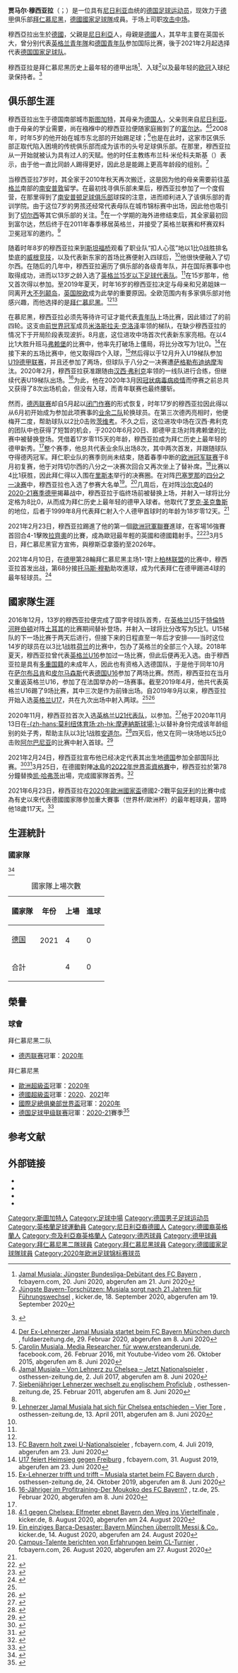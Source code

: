 {{noteTA|G1=足球|G2=德甲|G3=EPL|G4=fcbayern|G5=UEFA
|1=zh-tw:穆夏拉;zh-hans:穆西亚拉;zh-hk:穆斯亞拿;
}}
{{Infobox football biography
|embed          = 
|name           = 贾马尔·穆西亚拉<br>''Jamal Musiala''
|image          = Jamal Musiala October 2019.jpg
|image_size     = 200px
|alt            = 
|caption        = 
|fullname       = 
|birth_date     = {{birth date and age|2003|2|26}}
|birth_place    = {{GER}}[[斯图加特|斯图加特]]<ref name="bundesliga">{{cite web | url = https://www.bundesliga.com/en/bundesliga/news/bayern-munich-sign-chelsea-teenagers-jamal-musiala-bright-arrey-mbi-england-germany-5437 | title = Bayern Munich sign 16-year-old Chelsea talents Jamal Musiala and Bright Arrey-Mbi | website = bundesliga.com | date = 2019-07-02 | access-date = 2020-06-05 | archive-date = 2021-02-26 | archive-url = https://web.archive.org/web/20210226105220/https://www.bundesliga.com/en/bundesliga/news/bayern-munich-sign-chelsea-teenagers-jamal-musiala-bright-arrey-mbi-england-germany-5437 | dead-url = no }}</ref>
|height         = {{convert|1.83|m|order=flip}}<ref name="bundesliga"/>
|position       = [[进攻中场|进攻中场]]
|currentclub    = [[拜仁慕尼黑|拜仁慕尼黑]]
|clubnumber     = 42
|youthyears1    = 2008–2010
|youthclubs1    = {{ld|富尔达-莱纳茨巴洛克城体育联合会|SG Barockstadt Fulda-Lehnerz|莱纳茨}}
|youthyears2    = 2010–2011
|youthclubs2    = [[南安普敦足球俱乐部|南安普敦]]
|youthyears3    = 2011
|youthclubs3    = {{ld|富尔达-莱纳茨巴洛克城体育联合会|SG Barockstadt Fulda-Lehnerz|莱纳茨}}
|youthyears4    = 2011–2019
|youthclubs4    = [[切尔西足球俱乐部|切尔西]]
|youthyears5    = 2019–2020
|youthclubs5    = [[拜仁慕尼黑青年队|拜仁慕尼黑]]
|years1         = 2020
|clubs1         = [[拜仁慕尼黑足球俱乐部二队|拜仁慕尼黑二队]]
|caps1          = 10
|goals1         = 2
|years2         = 2020–
|clubs2         = [[拜仁慕尼黑|拜仁慕尼黑]]
|caps2          = 57
|goals2         = 11
|nationalyears1 = 2016–2017
|nationalteam1  = [[英格蘭15歲以下足球代表隊|英格兰U-15]]
|nationalcaps1  = 3
|nationalgoals1 = 4
|nationalyears2 = 2018–2019
|nationalteam2  = [[英格蘭16歲以下足球代表隊|英格兰U-16]]
|nationalcaps2  = 9
|nationalgoals2 = 3
|nationalyears3 = 2018
|nationalteam3  = [[德国16岁以下国家足球队|德国U-16]]
|nationalcaps3  = 2
|nationalgoals3 = 0
|nationalyears4 = 2019–2020
|nationalteam4  = [[英格蘭17歲以下足球代表隊|英格兰U-17]]
|nationalcaps4  = 9
|nationalgoals4 = 2
|nationalyears5 = 2020
|nationalteam5  = [[英格蘭21歲以下足球代表隊|英格兰U-21]]
|nationalcaps5  = 2
|nationalgoals5 = 1
|nationalyears6 = 2021–
|nationalteam6  = [[德國國家足球隊|德國]]
|nationalcaps6  = 15
|nationalgoals6 = 1
|club-update    =  2022年5月14日
|nationalteam-update = 2022年6月14日
}}
'''贾马尔·穆西亚拉'''（{{lang-de|Jamal Musiala}}；{{bd|2003年|2月26日|catIdx=Musiala, Jamal}}）是一位具有[[尼日利亚|尼日利亚]]血统的[[德国|德国]][[足球运动员|足球运动员]]，现效力于[[德甲|德甲]]俱乐部[[拜仁慕尼黑|拜仁慕尼黑]]，[[德國國家足球隊|德國國家足球隊]]成員。于场上司职[[攻击中场|攻击中场]]。

穆西亞拉出生於[[德国|德國]]，父親是[[奈及利亞|尼日利亞]]人，母親是[[德国|德國]]人，其早年主要在英国长大，曾分别代表[[英格蘭青年足球代表隊|英格兰青年隊]]和[[德国青年国家足球队|德国青年队]]参加国际比赛，後于2021年2月起选择代表[[德国国家足球队|德国国家足球队]]。

穆西亚拉是拜仁慕尼黑历史上最年轻的德甲出场<ref name="#1">[https://fcbayern.com/de/news/2020/06/jamal-musiala-juengster-bundesliga-debuetant-des-fc-bayern Jamal Musiala: Jüngster Bundesliga-Debütant des FC Bayern] {{Wayback|url=https://fcbayern.com/de/news/2020/06/jamal-musiala-juengster-bundesliga-debuetant-des-fc-bayern |date=20201019210716 }}, fcbayern.com, 20. Juni 2020, abgerufen am 21. Juni 2020</ref>、入球<ref name="#2">[https://www.kicker.de/juengste-bayern-torschuetzen-musiala-sorgt-nach-21-jahren-fuer-fuehrungswechsel-765678/slideshow Jüngste Bayern-Torschützen: Musiala sorgt nach 21 Jahren für Führungswechsel] {{Wayback|url=https://www.kicker.de/juengste-bayern-torschuetzen-musiala-sorgt-nach-21-jahren-fuer-fuehrungswechsel-765678/slideshow |date=20201022213640 }}, kicker.de, 18. September 2020, abgerufen am 19. September 2020</ref>以及最年轻的[[欧冠|欧冠]]入球纪录保持者。<ref>{{Internetquelle |url=https://fcbayern.com/de/news/2021/02/jamal-musiala-glaenzt-gegen-lazio-und-ist-juengster-torschuetze-des-fc-bayern-in-der-champions-league |titel=Musiala überzeugt und knackt Kuffour-Rekord |werk=fcbayern.com |datum=2021-02-24 |abruf=2021-02-24 }} {{Wayback|url=https://fcbayern.com/de/news/2021/02/jamal-musiala-glaenzt-gegen-lazio-und-ist-juengster-torschuetze-des-fc-bayern-in-der-champions-league |date=20210224025155 }}</ref>

== 俱乐部生涯 ==
穆西亚拉出生于德国南部城市[[斯图加特|斯图加特]]，其母亲为[[德国人|德国人]]，父亲则来自[[尼日利亚|尼日利亚]]。由于母亲的学业需要，尚在襁褓中的穆西亚拉便随家庭搬到了{{ld|东黑森|Osthessen}}的[[富尔达|富尔达]]。<ref name="FZ290220">[https://www.fuldaerzeitung.de/fulda/ex-lehnerzer-jamal-musiala-startet-beim-bayern-muenchen-durch-13656624.html Der Ex-Lehnerzer Jamal Musiala startet beim FC Bayern München durch] {{Wayback|url=https://www.fuldaerzeitung.de/fulda/ex-lehnerzer-jamal-musiala-startet-beim-bayern-muenchen-durch-13656624.html |date=20201024065205 }}, fuldaerzeitung.de, 29. Februar 2020, abgerufen am 8. Juni 2020</ref><ref>[https://www.facebook.com/ersteanderuni/posts/1003409229744058/ Carolin Musiala, Media Researcher, für www.ersteanderuni.de], facebook.com, 26. Februar 2016, mit Youtube-Video vom 26. Oktober 2015, abgerufen am 8. Juni 2020</ref>2008年，时年5岁的他开始在城市东北部的{{ld|富尔达-莱纳茨巴洛克城体育联合会|SG Barockstadt Fulda-Lehnerz|莱纳茨}}开始踢足球；<ref name="OHZ020717">[https://www.osthessen-zeitung.de/einzelansicht/news/2017/juli/jamal-musiala-von-lehnerz-zu-chelsea-jetzt-nationalspieler.html Jamal Musiala – Von Lehnerz zu Chelsea – Jetzt Nationalspieler] {{Wayback|url=https://www.osthessen-zeitung.de/einzelansicht/news/2017/juli/jamal-musiala-von-lehnerz-zu-chelsea-jetzt-nationalspieler.html |date=20210220165046 }}, osthessen-zeitung.de, 2. Juli 2017, abgerufen am 8. Juni 2020</ref>也是在此时，这家市区俱乐部正取代陷入困境的传统俱乐部{{ld|普鲁士富尔达|Borussia Fulda}}而成为该市的头号足球俱乐部。在那里，穆西亚拉从一开始就被认为具有过人的天赋。他的时任主教练布兰科·米伦科夫斯基（{{lang|de|Branko Milenkovski}}）表示，由于他一直比同龄人踢得更好，因此总是能踢上更高年龄段的组别。<ref name="OHZ250211">[https://www.osthessen-zeitung.de/einzelansicht/news/2011/februar/siebenjaehriger-lehnerzer-wechselt-zu-englischem-proficlub-fotos.html Siebenjähriger Lehnerzer wechselt zu englischem Proficlub] {{Wayback|url=https://www.osthessen-zeitung.de/einzelansicht/news/2011/februar/siebenjaehriger-lehnerzer-wechselt-zu-englischem-proficlub-fotos.html |date=20201012073512 }}, osthessen-zeitung.de, 25. Februar 2011, abgerufen am 8. Juni 2020</ref>

当穆西亚拉7岁时，其全家于2010年秋天再次搬迁，这是因为他的母亲需要前往[[英格兰|英格兰]]南部的[[南安普敦|南安普敦]]留学。在最初找寻俱乐部未果后，穆西亚拉参加了一个度假营，在那里得到了[[南安普顿足球俱乐部|南安普顿足球俱乐部]]球探的注意，进而顺利进入了该俱乐部的青训学院。由于这位7岁的男孩还经常代表母队在城市锦标赛中出场，因此他也吸引到了[[切尔西足球俱乐部|切尔西]]等其它俱乐部的关注。<ref name="OHZ250211" />在一个学期的海外进修结束后，其全家最初回到富尔达，然后终于在2011年春季移居英格兰，并接受了英格兰联赛和杯赛双料卫冕冠军的邀约。<ref name="OHZ130411">[https://www.osthessen-zeitung.de/einzelansicht/news/2011/april/lehnerzer-jamal-musiala-hat-sich-fuer-chelsea-entschieden-vier-tore.html Lehnerzer Jamal Musiala hat sich für Chelsea entschieden – Vier Tore] {{Wayback|url=https://www.osthessen-zeitung.de/einzelansicht/news/2011/april/lehnerzer-jamal-musiala-hat-sich-fuer-chelsea-entschieden-vier-tore.html |date=20210417135752 }}, osthessen-zeitung.de, 13. April 2011, abgerufen am 8. Juni 2020</ref> 

随着时年8岁的穆西亚拉来到[[斯坦福桥|斯坦福桥]]观看了职业队“扣人心弦”地以1比0战胜排名垫底的[[威根竞技足球俱乐部|威根竞技]]，以及代表新东家的首场比赛便射入四球后，<ref name="OHZ130411" />他很快便融入了切尔西。在随后的几年中，穆西亚拉遍历了俱乐部的各级青年队，并在国际赛事中也取得成功，进而以13岁之龄入选了[[英格兰15岁以下足球代表队|英格兰15岁以下足球代表队]]。<ref name="OHZ020717" />在15岁那年，他又首次得以参加{{le|职业发展联赛|Professional Development League|U18英超联赛}}。至2019年夏天，时年16岁的穆西亚拉决定与母亲和兄弟姐妹一同离开[[大不列颠岛|大不列颠岛]]，[[英国脱欧|英国脱欧]]成为此举的重要原因。全欧范围内有多家俱乐部对他感兴趣，而他选择的是[[拜仁慕尼黑|拜仁慕尼黑]]。<ref name="FZ290220" /><ref>[https://fcbayern.com/de/news/2019/07/fc-bayern-holt-zwei-u-nationalspieler FC Bayern holt zwei U-Nationalspieler] {{Wayback|url=https://fcbayern.com/de/news/2019/07/fc-bayern-holt-zwei-u-nationalspieler |date=20210126000215 }}, fcbayern.com, 4. Juli 2019, abgerufen am 23. Juni 2020</ref>

在慕尼黑，穆西亚拉必须先等待许可证才能代表[[拜仁慕尼黑青年队|青年队]]上场比赛，因此错过了{{ld|2019年至2020年德国17岁以下足球甲级联赛|B-Junioren-Bundesliga 2019/20|2019-20赛季U17德甲联赛}}的前四轮。这支由[[2014年國際足協世界盃決賽|前世界冠军]]成员[[米洛斯拉夫·克洛泽|米洛斯拉夫·克洛泽]]率领的梯队，在缺少穆西亚拉的情况下于开局阶段表现波折。8月底，这位进攻中场首次代表新东家亮相。在以4比1大胜升班马[[弗赖堡体育俱乐部|弗赖堡]]的比赛中，他率先打破场上僵局，将比分改写为1比0。<ref>[https://fcbayern.com/de/news/spielberichte/2019/08/spielbericht-u17-fc-bayern---sc-freiburg U17 feiert Heimsieg gegen Freiburg] {{Wayback|url=https://fcbayern.com/de/news/spielberichte/2019/08/spielbericht-u17-fc-bayern---sc-freiburg |date=20201012073857 }}, fcbayern.com, 31. August 2019, abgerufen am 23. Juni 2020</ref>在接下来的五场比赛中，他又取得四个入球，<ref>[https://www.osthessen-zeitung.de/einzelansicht/news/2019/oktober/jamal-musiala-trifft-und-trifft-16-jaehriger-startet-beim-fc-bayern-durch.html Ex-Lehnerzer trifft und trifft – Musiala startet beim FC Bayern durch] {{Wayback|url=https://www.osthessen-zeitung.de/einzelansicht/news/2019/oktober/jamal-musiala-trifft-und-trifft-16-jaehriger-startet-beim-fc-bayern-durch.html |date=20200607235614 }}, osthessen-zeitung.de, 24. Oktober 2019, abgerufen am 8. Juni 2020</ref>然后得以于12月升入U19梯队参加[[德国19岁以下足球甲级联赛|U19德甲联赛]]，并且还参加了两场{{le|2019–20年欧洲青年联赛|2019–20 UEFA Youth League|欧洲青年联赛}}，但球队于八分之一决赛遭[[萨格勒布迪纳摩|萨格勒布迪纳摩]]淘汰。2020年2月，穆西亚拉获准跟随由[[汉西·弗利克|汉西·弗利克]]率领的一线队进行合练，但继续代表U19梯队出场。<ref>[https://www.tz.de/sport/fc-bayern/fc-bayern-ii-jamal-musiala-darf-mit-profis-im-abschlusstraining-auflaufen-13559290.html 16-Jähriger im Profitraining-Der Moukoko des FC Bayern?] {{Wayback|url=https://www.tz.de/sport/fc-bayern/fc-bayern-ii-jamal-musiala-darf-mit-profis-im-abschlusstraining-auflaufen-13559290.html |date=20201016234215 }}, tz.de, 25. Februar 2020, abgerufen am 8. Juni 2020</ref>为此，他在2020年3月因[[2019冠状病毒病德国疫情|冠状病毒病疫情]]而停赛之前总共又获得了8次出场机会，但没有入球，而青年联赛也最终腰斩。

然而，[[2019年至2020年德国足球丙级联赛|德丙联赛]]却自5月起以[[闭门作赛|闭门作赛]]的形式恢复，时年17岁的穆西亚拉因此得以从6月初开始成为参加此项赛事的[[拜仁慕尼黑二队|业余二队]]轮换球员。在第三次德丙亮相时，他便梅开二度，帮助球队以2比0击败[[茨维考足球俱乐部|茨维考]]。不久之后，这位进攻中场在汉西·弗利克的团队中也获得了短暂的机会，于2020年6月20日、即德甲主场对阵弗赖堡的比赛中被替换登场。凭借着17岁零115天的年龄，穆西亚拉成为拜仁历史上最年轻的德甲新秀。<ref name="#1"/>整个赛季，他总共代表业余队出场8次，其中两次首发，并跟随球队夺得德丙冠军。拜仁职业队的赛季则尚未结束，随着春季中断的[[2019–20年歐洲冠軍聯賽|欧洲冠军联赛]]于8月初复赛，他于对阵切尔西的八分之一决赛次回合又再次坐上了替补席。<ref>[https://www.kicker.de/4623942/analyse/bayern-muenchen-14/fc-chelsea-505 4:1 gegen Chelsea: Elfmeter ebnet Bayern den Weg ins Viertelfinale] {{Wayback|url=https://www.kicker.de/4623942/analyse/bayern-muenchen-14/fc-chelsea-505 |date=20200823155331 }}, kicker.de, 8. August 2020, abgerufen am 24. August 2020</ref>比赛以4比1获胜，因此拜仁得以入围在[[里斯本|里斯本]]举行的决赛圈。在对阵[[巴塞罗那足球俱乐部|巴塞罗那]]的[[巴塞罗那_2-8_拜仁慕尼黑|四分之一决赛]]中，穆西亚拉也入选了参赛大名单<ref>[https://www.kicker.de/4654528/analyse/fc-barcelona/bayern-muenchen-14 Ein einziges Barça-Desaster: Bayern München überrollt Messi & Co.], kicker.de, 14. August 2020, abgerufen am 24. August 2020</ref>。<ref>[https://fcbayern.com/de/news/2020/08/champions-league-2020/sechs-campus-talente-beim-cl-finale Campus-Talente berichten von Erfahrungen beim CL-Turnier] {{Wayback|url=https://fcbayern.com/de/news/2020/08/champions-league-2020/sechs-campus-talente-beim-cl-finale |date=20201012075641 }}, fcbayern.com, 26. August 2020, abgerufen am 27. August 2020</ref>几周后，在对阵[[沙尔克04|沙尔克04]]的[[2020年至2021年德国足球甲级联赛|2020-21赛季德甲]]揭幕战中，穆西亚拉于临终场前被替换上场，并射入一球将比分定格为8比0，从而成为拜仁历史上最年轻的德甲入球者。他取代了[[罗克·圣克鲁斯|罗克·圣克鲁斯]]的地位，后者于1999年8月代表拜仁射入个人德甲首球时的年龄为18岁零12天。<ref name="#2"/>

2021年2月23日，穆西亚拉踢進了他的第一個[[歐洲冠軍聯賽|歐洲冠軍聯賽]]進球，在客場16強賽首回合4-1擊敗[[拉素體育會|拉齊奧]]的比賽，成為歐冠最年輕的英國和德國籍射手。<ref>{{cite news |title=Lazio 1-4 Bayern Munich: Jamal Musiala becomes youngest English scorer |url=https://www.bbc.com/sport/football/56158031 |access-date=23 February 2021 |website=BBC Sport |date=23 February 2021 |archive-date=2021-04-24 |archive-url=https://web.archive.org/web/20210424161059/https://www.bbc.com/sport/football/56158031 |dead-url=no }}</ref><ref>{{cite news|title=Musiala toppt alle: Die jüngsten deutschen CL-Torschützen|url=https://www.kicker.de/musiala-toppt-alle-die-juengsten-deutschen-cl-torschuetzen-791168/slideshow|access-date=24 February 2021|website=kicker|publisher=Olympia-Verlag|date=24 February 2021|archive-date=2021-09-22|archive-url=https://web.archive.org/web/20210922011710/https://www.kicker.de/musiala-toppt-alle-die-juengsten-deutschen-cl-torschuetzen-791168/slideshow|dead-url=no}}</ref>3月5日，拜仁慕尼黑官方宣佈，與穆斯亞拿簽約至2026年。

2021年4月10日，在[[德甲|德甲]]第28輪拜仁慕尼黑主场1-1對上[[柏林联盟足球俱乐部|柏林联盟]]的比赛中，穆西亚拉首发出战，第68分接[[托马斯·穆勒|托马斯·穆勒]]助攻進球，成为代表拜仁在德甲踢进4球的最年轻球员。<ref>{{Cite web|title=金童破最年轻进球纪录 穆勒16助+拜仁64连场破门|url=https://sports.sina.com.cn/global/germany/2021-04-11/doc-ikmyaawa8964420.shtml|publisher=新浪體育|date=2021-04-10|access-date=2021-04-10|archive-date=2021-04-10|archive-url=https://web.archive.org/web/20210410183854/https://sports.sina.com.cn/global/germany/2021-04-11/doc-ikmyaawa8964420.shtml|dead-url=no}}</ref>

== 國家隊生涯 ==
2016年12月，13岁的穆西亚拉便完成了国字号球队首秀，在[[英格兰15岁以下足球代表队|英格兰U15]]于[[特倫特河畔伯頓|特倫特河畔伯頓]]对阵[[土耳其15岁以下国家足球队|土耳其]]的比赛期间替补登场，并射入一球将比分改写为5比1。U15梯队的下一场比赛于两天后进行，但接下来的日程直至一年后才安排——当时这位14岁的球员在以3比1战胜[[荷兰15岁以下国家足球队|荷兰]]的比赛中，包办了英格兰的全部三个入球。2018年夏天，穆西亚拉曾代表[[英格兰16岁以下足球代表队|英格兰U16]]参加过一场比赛，但此后便再无入选。由于穆西亚拉是具有[[双重国籍|多重国籍]]的未成年人，因此也有资格入选德国队，于是他于同年10月在[[萨尔布吕肯|萨尔布吕肯]]和[[皮尔马森斯|皮尔马森斯]]代表[[德国16岁以下国家足球队|德国U16]]参加了两场比赛。然而，穆西亚拉在当月又重返英格兰U16，参加了在法国举办的一场赛事。截至2019年4月，他共代表英格兰U16踢了9场比赛，其中三次是作为前锋出场。自2019年9月以来，穆西亚拉开始入选[[英格兰17岁以下足球代表队|英格兰U17]]，共在九次出场中射入两球。<ref name="bundesliga"/><ref>{{cite web|url=https://www.dfb.de/datencenter/personen/jamal-musiala/spieler|title=Jamal Musiala at DFB|website=dfb.de|accessdate=2020-06-05|archive-date=2020-11-06|archive-url=https://web.archive.org/web/20201106120421/https://www.dfb.de/datencenter/personen/jamal-musiala/spieler|dead-url=no}}</ref>

2020年11月，穆西亚拉首次入选[[英格兰21岁以下足球代表队|英格兰U21代表队]]，以参加{{le|2021年欧洲U-21足球锦标赛预选赛|2021 UEFA European Under-21 Championship qualification}}。<ref>{{cite web|url=https://www.thefa.com/news/2020/nov/06/england-mu21s-squad-named-for-november-games-with-albania-and-andorra-061120|title=Two new faces included in the England MU21s squad for games with Andorra and Albania|publisher=[[英格兰足球总会|The Football Association]]|date=6 November 2020|access-date=6 November 2020|archive-date=2021-02-27|archive-url=https://web.archive.org/web/20210227190044/https://www.thefa.com/news/2020/nov/06/england-mu21s-squad-named-for-november-games-with-albania-and-andorra-061120|dead-url=no}}</ref>他于2020年11月13日在[[莫利纽球场|-{zh-hans:莫利纽体育场;zh-hk:摩連納斯球場;}-]]以替补身份完成该年龄组别的处子秀，帮助主队以3比1战胜[[安道尔21岁以下国家足球队|安道尔]]。<ref>{{cite web|url=https://www.bbc.co.uk/sport/football/54934110|title=England U21 3-1 Andorra U21|publisher=[[BBC体育|BBC Sport]]|date=13 November 2020|access-date=13 November 2020|archive-date=2021-02-12|archive-url=https://web.archive.org/web/20210212175957/https://www.bbc.co.uk/sport/football/54934110|dead-url=no}}</ref>四天后，他又在同一块场地以5比0击败[[阿爾巴尼亞21歲以下國家足球隊|阿尔巴尼亚]]的比赛中射入首球。<ref>{{Cite news |date=17 November 2020 |title=England U21 5-0 Albania U21 |publisher=BBC Sport |url=https://www.bbc.co.uk/sport/football/54979326 |access-date=17 November 2020 |archive-date=2021-01-12 |archive-url=https://web.archive.org/web/20210112060533/https://www.bbc.co.uk/sport/football/54979326 |dead-url=no }}</ref>

2021年2月24日，穆西亚拉宣布他已经决定代表其出生地[[德国国家足球队|德国]]参加全部国际比赛。<ref name="right21">{{Cite web|title=Jamal Musiala exclusive: Why it’s the right decision to play for Germany|url=https://theathletic.com/2408268/2021/02/24/jamal-musiala-bayern-munich-exclusive-why-right-decision-to-play-for-germany-england/|date=24 February 2021|access-date=24 February 2021|website=The Athletic|archive-date=2021-02-26|archive-url=https://web.archive.org/web/20210226135020/https://theathletic.com/2408268/2021/02/24/jamal-musiala-bayern-munich-exclusive-why-right-decision-to-play-for-germany-england/|dead-url=no}}</ref><ref name="feels21">{{Cite web|title=Musiala: "Entscheidung fühlt sich 100 Prozent richtig an"|url=https://www.sportschau.de/fussball/bundesliga/jamal-musiala-nationalmannschaft-interview-100.html|author=Philipp Nagel|date=24 February 2021|access-date=24 February 2021|website=sportschau.de|archive-date=2021-02-27|archive-url=https://web.archive.org/web/20210227130740/https://www.sportschau.de/fussball/bundesliga/jamal-musiala-nationalmannschaft-interview-100.html|dead-url=no}}</ref>3月25日，在德國對陣[[冰島國家足球隊|冰島]]的[[2022年國際足總世界盃外圍賽_(歐洲區)|2022年世界盃資格賽]]中，穆西亚拉於第78分鐘替換[[凯·哈弗茨|凯·哈弗茨]]出場，完成國家隊首秀。<ref>{{cite news|title=DFB-Elf siegt dank starkem Bayern-Block - Remis für Lewandowski und Alaba|url=https://fcbayern.com/de/news/2021/03/laenderspiel-roundup-deutschland-oesterreich-polen|publisher=拜仁慕尼黑|date=2021-03-25|accessdate=2021-03-25|archive-date=2021-03-25|archive-url=https://web.archive.org/web/20210325223620/https://fcbayern.com/de/news/2021/03/laenderspiel-roundup-deutschland-oesterreich-polen|dead-url=no}}</ref>

2021年6月23日，穆西亚拉在[[2020年歐洲國家盃|2020年歐洲國家盃]]德國2-2戰平[[匈牙利國家足球隊|匈牙利]]的比賽中成為有史以來代表德國國家隊參加重大賽事（世界杯/歐洲杯）的最年輕球員，當時他18歲117天。<ref>{{cite web |url=https://www.skysports.com/football/news/19692/12340079/germany-2-2-hungary-leon-goretzkas-late-equaliser-sees-germany-survive-euro-2020-scare |title=Germany 2-2 Hungary: Leon Goretzka's late equaliser sees Germany survive Euro 2020 scare |website=Sky Sports |date=2021-06-23 |access-date=2021-06-23 |archive-date=2021-07-02 |archive-url=https://web.archive.org/web/20210702213515/https://www.skysports.com/football/news/19692/12340079/germany-2-2-hungary-leon-goretzkas-late-equaliser-sees-germany-survive-euro-2020-scare |dead-url=no }}</ref>

== 生涯統計 ==
=== 國家隊 ===
{{updated|2021年6月23日}}<ref>{{Soccerway}}</ref>

{| class="wikitable" style="text-align:center"
|+ 國家隊上場次數
|-
!國家隊!!年份!!上場!!進球
|-
|rowspan="2"|[[德国国家足球队|德国]]
|-
|2021||4||0
|-
!colspan="2"|合計!!4!!0
|}

== 榮譽 ==
=== 球會 ===
;{{flagicon|GER}} 拜仁慕尼黑二队
* [[德国足球丙级联赛|德丙联赛]]冠軍：[[2019年至2020年德国足球丙级联赛|2020年]]

;{{flagicon|GER}} 拜仁慕尼黑
* [[歐洲超級盃|歐洲超級盃]]冠軍：[[2020年欧洲超级杯|2020年]]
* [[德國超級盃|德國超級盃]]冠軍：[[2020年德国超级杯|2020]]、[[2021年德国超级杯|2021]]年
* [[國際足總俱樂部世界盃|國際足總俱樂部世界盃]]冠軍：[[2020年国际足联俱乐部世界杯|2020年]]
* [[德国足球甲级联赛|德国足球甲级联赛]]冠軍：[[2020年至2021年德国足球甲级联赛|2020-21]]賽季<ref>{{cite news|url=https://www.dw.com/en/bayern-munich-bundesliga-champions-after-rb-leipzig-lose-to-borussia-dortmund/a-57470633|title=Bayern Munich Bundesliga champions after RB Leipzig lose to Borussia Dortmund|date=2021-05-08|accessdate=2021-05-08|work=DW|language=en|archive-date=2021-05-08|archive-url=https://web.archive.org/web/20210508155023/https://www.dw.com/en/bayern-munich-bundesliga-champions-after-rb-leipzig-lose-to-borussia-dortmund/a-57470633|dead-url=no}}</ref>

==参考文献==
{{reflist|2}}

== 外部链接 ==
* {{Soccerway}}
* {{Transfermarkt|580195}}
* {{Fussballdaten|musialajamal}}
* {{Wfb|jamal-musiala}}

{{拜仁慕尼黑二队球员名单}}
{{拜仁慕尼黑球員名單}}
{{2020年欧洲足球锦标赛德国参赛名单}}

{{DEFAULTSORT:Musiala, Jamal}}
[[Category:斯圖加特人|Category:斯圖加特人]]
[[Category:足球中場|Category:足球中場]]
[[Category:德国男子足球运动员|Category:德国男子足球运动员]]
[[Category:英格蘭足球運動員|Category:英格蘭足球運動員]]
[[Category:尼日利亞裔德國人|Category:尼日利亞裔德國人]]
[[Category:德國裔英格蘭人|Category:德國裔英格蘭人]]
[[Category:奈及利亞裔英格蘭人|Category:奈及利亞裔英格蘭人]]
[[Category:德丙球員|Category:德丙球員]]
[[Category:德甲球員|Category:德甲球員]]
[[Category:拜仁慕尼黑二隊球員|Category:拜仁慕尼黑二隊球員]]
[[Category:拜仁慕尼黑球員|Category:拜仁慕尼黑球員]]
[[Category:德國國家足球隊球員|Category:德國國家足球隊球員]]
[[Category:2020年欧洲足球锦标赛球员|Category:2020年欧洲足球锦标赛球员]]